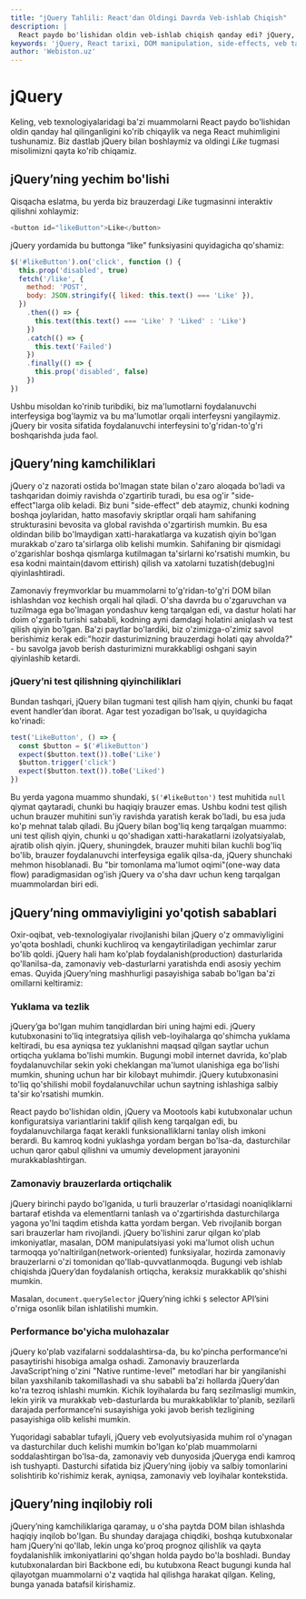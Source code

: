 ```yaml
---
title: "jQuery Tahlili: React'dan Oldingi Davrda Veb-ishlab Chiqish"
description: |
  React paydo bo'lishidan oldin veb-ishlab chiqish qanday edi? jQuery, uning DOM bilan ishlashdagi yutuqlari va kamchiliklari haqida bilib oling.
keywords: 'jQuery, React tarixi, DOM manipulation, side-effects, veb tarixi, JavaScript kutubxonasi, testlash, performance, webiston'
author: 'Webiston.uz'
---
```


# jQuery

Keling, veb texnologiyalaridagi ba'zi muammolarni React paydo bo'lishidan oldin qanday hal qilinganligini ko'rib chiqaylik va nega React muhimligini tushunamiz. Biz dastlab jQuery bilan boshlaymiz va oldingi _Like_ tugmasi misolimizni qayta ko'rib chiqamiz.

## jQuery’ning yechim bo'lishi

Qisqacha eslatma, bu yerda biz brauzerdagi _Like_ tugmasinni interaktiv qilishni xohlaymiz:

```js copy
<button id="likeButton">Like</button>
```

jQuery yordamida bu buttonga “like” funksiyasini quyidagicha qo'shamiz:

```js copy
$('#likeButton').on('click', function () {
  this.prop('disabled', true)
  fetch('/like', {
    method: 'POST',
    body: JSON.stringify({ liked: this.text() === 'Like' }),
  })
    .then(() => {
      this.text(this.text() === 'Like' ? 'Liked' : 'Like')
    })
    .catch(() => {
      this.text('Failed')
    })
    .finally(() => {
      this.prop('disabled', false)
    })
})
```

Ushbu misoldan ko'rinib turibdiki, biz ma'lumotlarni foydalanuvchi interfeysiga bog'laymiz va bu ma'lumotlar orqali interfeysni yangilaymiz. jQuery bir vosita sifatida foydalanuvchi interfeysini to'g'ridan-to'g'ri boshqarishda juda faol.

## jQuery’ning kamchiliklari

jQuery o'z nazorati ostida bo'lmagan state bilan o'zaro aloqada bo'ladi va tashqaridan doimiy ravishda o'zgartirib turadi, bu esa og'ir "side-effect"larga olib keladi. Biz buni "side-effect" deb ataymiz, chunki kodning boshqa joylaridan, hatto masofaviy skriptlar orqali ham sahifaning strukturasini bevosita va global ravishda o'zgartirish mumkin. Bu esa oldindan bilib bo'lmaydigan xatti-harakatlarga va kuzatish qiyin bo'lgan murakkab o'zaro ta'sirlarga olib kelishi mumkin. Sahifaning bir qismidagi o'zgarishlar boshqa qismlarga kutilmagan ta'sirlarni ko'rsatishi mumkin, bu esa kodni maintain(davom ettirish) qilish va xatolarni tuzatish(debug)ni qiyinlashtiradi.

Zamonaviy freymvorklar bu muammolarni to'g'ridan-to'g'ri DOM bilan ishlashdan voz kechish orqali hal qiladi. O'sha davrda bu o'zgaruvchan va tuzilmaga ega bo'lmagan yondashuv keng tarqalgan edi, va dastur holati har doim o'zgarib turishi sababli, kodning ayni damdagi holatini aniqlash va test qilish qiyin bo'lgan. Ba'zi paytlar bo'lardiki, biz o'zimizga-o'zimiz savol berishimiz kerak edi:"hozir dasturimizning brauzerdagi holati qay ahvolda?" - bu savolga javob berish dasturimizni murakkabligi oshgani sayin qiyinlashib ketardi.

### jQuery’ni test qilishning qiyinchiliklari

Bundan tashqari, jQuery bilan tugmani test qilish ham qiyin, chunki bu faqat event handler’dan iborat. Agar test yozadigan bo'lsak, u quyidagicha ko'rinadi:

```js copy
test('LikeButton', () => {
  const $button = $('#likeButton')
  expect($button.text()).toBe('Like')
  $button.trigger('click')
  expect($button.text()).toBe('Liked')
})
```

Bu yerda yagona muammo shundaki, `$('#likeButton')` test muhitida `null` qiymat qaytaradi, chunki bu haqiqiy brauzer emas. Ushbu kodni test qilish uchun brauzer muhitini sun'iy ravishda yaratish kerak bo'ladi, bu esa juda ko'p mehnat talab qiladi. Bu jQuery bilan bog'liq keng tarqalgan muammo: uni test qilish qiyin, chunki u qo'shadigan xatti-harakatlarni izolyatsiyalab, ajratib olish qiyin. jQuery, shuningdek, brauzer muhiti bilan kuchli bog'liq bo'lib, brauzer foydalanuvchi interfeysiga egalik qilsa-da, jQuery shunchaki mehmon hisoblanadi. Bu "bir tomonlama ma'lumot oqimi"(one-way data flow) paradigmasidan og'ish jQuery va o'sha davr uchun keng tarqalgan muammolardan biri edi.

## jQuery’ning ommaviyligini yo'qotish sabablari

Oxir-oqibat, veb-texnologiyalar rivojlanishi bilan jQuery o'z ommaviyligini yo'qota boshladi, chunki kuchliroq va kengaytiriladigan yechimlar zarur bo'lib qoldi. jQuery hali ham ko'plab foydalanish(production) dasturlarida qo'llanilsa-da, zamonaviy veb-dasturlarni yaratishda endi asosiy yechim emas. Quyida jQuery’ning mashhurligi pasayishiga sabab bo'lgan ba'zi omillarni keltiramiz:

### Yuklama va tezlik

jQuery’ga bo'lgan muhim tanqidlardan biri uning hajmi edi. jQuery kutubxonasini to'liq integratsiya qilish veb-loyihalarga qo'shimcha yuklama keltiradi, bu esa ayniqsa tez yuklanishni maqsad qilgan saytlar uchun ortiqcha yuklama bo'lishi mumkin. Bugungi mobil internet davrida, ko'plab foydalanuvchilar sekin yoki cheklangan ma'lumot ulanishiga ega bo'lishi mumkin, shuning uchun har bir kilobayt muhimdir. jQuery kutubxonasini to'liq qo'shilishi mobil foydalanuvchilar uchun saytning ishlashiga salbiy ta'sir ko'rsatishi mumkin.

React paydo bo'lishidan oldin, jQuery va Mootools kabi kutubxonalar uchun konfiguratsiya variantlarini taklif qilish keng tarqalgan edi, bu foydalanuvchilarga faqat kerakli funksionalliklarni tanlay olish imkoni berardi. Bu kamroq kodni yuklashga yordam bergan bo'lsa-da, dasturchilar uchun qaror qabul qilishni va umumiy development jarayonini murakkablashtirgan.

### Zamonaviy brauzerlarda ortiqchalik

jQuery birinchi paydo bo'lganida, u turli brauzerlar o'rtasidagi noaniqliklarni bartaraf etishda va elementlarni tanlash va o'zgartirishda dasturchilarga yagona yo'lni taqdim etishda katta yordam bergan. Veb rivojlanib borgan sari brauzerlar ham rivojlandi. jQuery bo'lishini zarur qilgan ko'plab imkoniyatlar, masalan, DOM manipulatsiyasi yoki ma'lumot olish uchun tarmoqqa yo'naltirilgan(network-oriented) funksiyalar, hozirda zamonaviy brauzerlarni o'zi tomonidan qo'llab-quvvatlanmoqda. Bugungi veb ishlab chiqishda jQuery’dan foydalanish ortiqcha, keraksiz murakkablik qo'shishi mumkin.

Masalan, `document.querySelector` jQuery’ning ichki `$` selector API’sini o'rniga osonlik bilan ishlatilishi mumkin.

### Performance bo'yicha mulohazalar

jQuery ko'plab vazifalarni soddalashtirsa-da, bu ko'pincha performance’ni pasaytirishi hisobiga amalga oshadi. Zamonaviy brauzerlarda JavaScript’ning o'zini "Native runtime-level" metodlari har bir yangilanishi bilan yaxshilanib takomillashadi va shu sababli ba'zi hollarda jQuery’dan ko'ra tezroq ishlashi mumkin. Kichik loyihalarda bu farq sezilmasligi mumkin, lekin yirik va murakkab veb-dasturlarda bu murakkabliklar to'planib, sezilarli darajada performance’ni susayishiga yoki javob berish tezligining pasayishiga olib kelishi mumkin.

Yuqoridagi sabablar tufayli, jQuery veb evolyutsiyasida muhim rol o'ynagan va dasturchilar duch kelishi mumkin bo'lgan ko'plab muammolarni soddalashtirgan bo'lsa-da, zamonaviy veb dunyosida jQueryga endi kamroq ish tushyapti. Dasturchi sifatida biz jQuery’ning ijobiy va salbiy tomonlarini solishtirib ko'rishimiz kerak, ayniqsa, zamonaviy veb loyihalar kontekstida.

## jQuery’ning inqilobiy roli

jQuery’ning kamchiliklariga qaramay, u o'sha paytda DOM bilan ishlashda haqiqiy inqilob bo'lgan. Bu shunday darajaga chiqdiki, boshqa kutubxonalar ham jQuery’ni qo'llab, lekin unga ko'proq prognoz qilishlik va qayta foydalanishlik imkoniyatlarini qo'shgan holda paydo bo'la boshladi. Bunday kutubxonalardan biri Backbone edi, bu kutubxona React bugungi kunda hal qilayotgan muammolarni o'z vaqtida hal qilishga harakat qilgan. Keling, bunga yanada batafsil kirishamiz.
